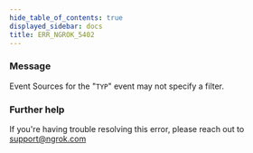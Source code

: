 ```yaml
---
hide_table_of_contents: true
displayed_sidebar: docs
title: ERR_NGROK_5402
---
```


### Message

Event Sources for the "`TYP`" event may not specify a filter.

<ErrorDetails />

### Further help

If you're having trouble resolving this error, please reach out to [support@ngrok.com](mailto:support@ngrok.com?subject=Help%20with%20ERR_NGROK_5402)
